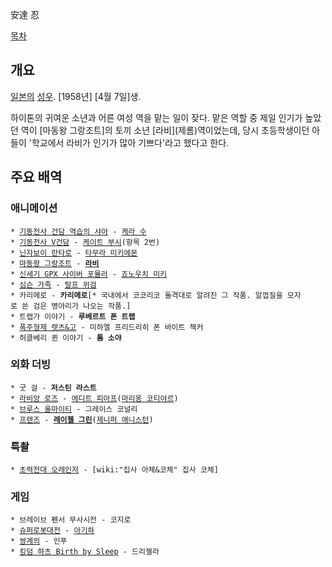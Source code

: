 安達 忍

[[목차]]
== 개요 ==
[[일본]]의 [[성우]]. [1958년] [4월 7일]생.

하이톤의 귀여운 소년과 어른 여성 역을 맡는 일이 잦다.
맡은 역할 중 제일 인기가 높았던 역이 [마동왕 그랑조트]의 토끼 소년 [라비](제롬)역이었는데, 당시 초등학생이던 아들이 '학교에서 라비가 인기가 많아 기쁘다'라고 했다고 한다.

== 주요 배역 ==
=== 애니메이션 ===
 * [[기동전사 건담 역습의 샤아]] - [[케라 수]]
 * [[기동전사 V건담]] - [[케이트 부시]](항목 2번)
 * [[닌자보이 란타로]] - [[타무라 미키에몬]]
 * [[마동왕 그랑조트]] - '''[[라비]]'''
 * [[신세기 GPX 사이버 포뮬러]] - [[죠노우치 미키]]
 * [[심슨 가족]] - [[랄프 위검]]
 * 카리메로 - '''카리메로'''[* 국내에서 코코리코 돌격대로 알려진 그 작품. 알껍질을 모자로 쓴 검은 병아리가 나오는 작품.]
 * 트랩가 이야기 - '''루베르트 폰 트랩'''
 * [[폭주형제 렛츠&고]] - 미하엘 프리드리히 폰 바이트 젝커
 * 허클베리 퀸 이야기 - '''톰 소야'''

=== 외화 더빙 ===
 * 굿 걸 - '''저스틴 라스트'''
 * [[라비앙 로즈]] - [[에디트 피아프]]([[마리옹 코티야르]])
 * [[브루스 올마이티]] - 그레이스 코널리
 * [[프렌즈]] - '''[[레이첼 그린]]'''([[제니퍼 애니스턴]])

=== 특촬 ===
 * [[초력전대 오레인저]] - [wiki:"집사 아체&코체" 집사 코체]

=== 게임 ===
 * 브레이브 펜서 무사시전 - 코지로
 * [[슈퍼로봇대전]] - [[아기하]]
 * [[쌍계의]] - 인푸
 * [[킹덤 하츠 Birth by Sleep]] - 드리젤라
